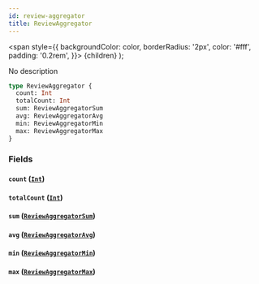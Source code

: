 ```yaml
---
id: review-aggregator
title: ReviewAggregator
---
```


<span
style={{
      backgroundColor: color,
      borderRadius: '2px',
      color: '#fff',
      padding: '0.2rem',
    }}>
{children}
</span>
);

No description

```graphql
type ReviewAggregator {
  count: Int
  totalCount: Int
  sum: ReviewAggregatorSum
  avg: ReviewAggregatorAvg
  min: ReviewAggregatorMin
  max: ReviewAggregatorMax
}
```

### Fields

#### `count` ([`Int`](/v1/scalars/int))

#### `totalCount` ([`Int`](/v1/scalars/int))

#### `sum` ([`ReviewAggregatorSum`](/v1/objects/review-aggregator-sum))

#### `avg` ([`ReviewAggregatorAvg`](/v1/objects/review-aggregator-avg))

#### `min` ([`ReviewAggregatorMin`](/v1/objects/review-aggregator-min))

#### `max` ([`ReviewAggregatorMax`](/v1/objects/review-aggregator-max))
